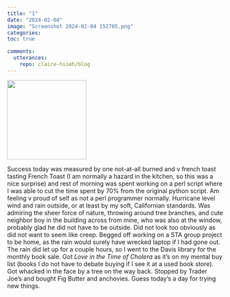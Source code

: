 ```yaml
---
title: "1"
date: "2024-02-04"
image: "Screenshot 2024-02-04 152705.png"
categories: 
toc: true

comments:
  utterances:
    repo: claire-hsieh/blog
---
```


![](Screenshot%202024-02-04%20152705.png){fig-align="center" width="184"}

Success today was measured by one not-at-all burned and v french toast tasting French Toast (I am normally a hazard in the kitchen, so this was a nice surprise) and rest of morning was spent working on a perl script where I was able to cut the time spent by 70% from the original python script. Am feeling v proud of self as not a perl programmer normally. Hurricane level wind and rain outside, or at least by my soft, Californian standards. Was admiring the sheer force of nature, throwing around tree branches, and cute neighbor boy in the building across from mine, who was also at the window, probably glad he did not have to be outside. Did not look too obviously as did not want to seem like creep. Begged off working on a STA group project to be home, as the rain would surely have wrecked laptop if I had gone out. The rain did let up for a couple hours, so I went to the Davis library for the monthly book sale. Got *Love in the Time of Cholera* as it's on my mental buy list (books I do not have to debate buying if I see it at a used book store). Got whacked in the face by a tree on the way back. Stopped by Trader Joe's and bought Fig Butter and anchovies. Guess today's a day for trying new things.
